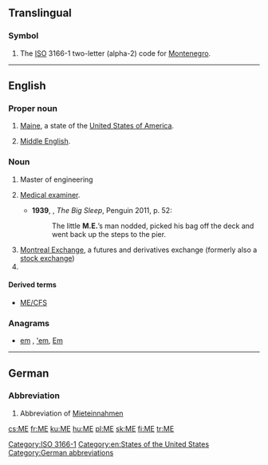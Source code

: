 {{also|Appendix:Variations of "me"}}
==Translingual==

===Symbol===
{{head|mul|symbol}}
# The [[ISO]] 3166-1 two-letter (alpha-2) code for [[Montenegro]].

[[Category:ISO 3166-1]]

----

==English==

===Proper noun===
{{en-proper noun}}

# {{label|en|initialism}} [[Maine]], a state of the [[United States of America]].
# {{label|en|linguistics|initialism}} [[Middle English]].

===Noun===
{{en-noun}}

# {{label|en|initialism}} Master of engineering
# {{label|en|initialism}} [[medical examiner#English|Medical examiner]].
#* '''1939''', {{w|Raymond Chandler}}, ''The Big Sleep'', Penguin 2011, p. 52:
#*: The little '''M.E.'''’s man nodded, picked his bag off the deck and went back up the steps to the pier.
# [[w:Montreal Exchange|Montreal Exchange]], a futures and derivatives exchange (formerly also a [[stock exchange]])
# {{abbreviation of|lang=en|myalgic encephalomyelitis}}

====Derived terms====
* {{sense|myalgic encephalomyelitis}} [[ME/CFS]]

===Anagrams===
* [[em#English|em]] , [['em#English|'em]], [[Em#English|Em]]

[[Category:en:States of the United States]]

----

==German==

===Abbreviation===
{{rfc-header|Abbreviation}}
{{head|de|abbreviation}}

# {{label|de|real estate listing}} Abbreviation of [[Mieteinnahmen]]

[[Category:German abbreviations]]

[[cs:ME]]
[[fr:ME]]
[[ku:ME]]
[[hu:ME]]
[[pl:ME]]
[[sk:ME]]
[[fi:ME]]
[[tr:ME]]